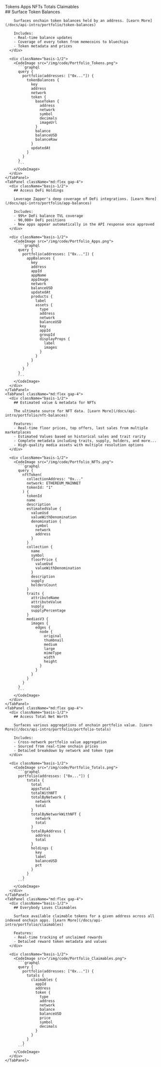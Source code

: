 
<TabGroup>  
  <TabList className="py-6">
    <Tab className="zapper-tab text-lg">Tokens</Tab>
    <Tab className="zapper-tab text-lg">Apps</Tab>
    <Tab className="zapper-tab text-lg">NFTs</Tab>
    <Tab className="zapper-tab text-lg">Totals</Tab>
    <Tab className="zapper-tab text-lg">Claimables</Tab>
  </TabList>

  <TabPanels>
    <TabPanel className="md:flex gap-4">
      <div className="basis-1/2">
        ## Surface Token Balances

        Surfaces onchain token balances held by an address. [Learn More](/docs/api-intro/portfolio/token-balances)

        Includes:
        - Real-time balance updates
        - Coverage of every token from memecoins to bluechips
        - Token metadata and prices
      </div>

      <div className="basis-1/2">
        <CodeImage src="/img/code/Portfolio_Tokens.png">
          ```graphql
          query {
            portfolio(addresses: ["0x..."]) {
              tokenBalances {
                key
                address
                network
                token {
                  baseToken {
                    address
                    network
                    symbol
                    decimals
                    imageUrl
                  }
                  balance
                  balanceUSD
                  balanceRaw
                }
                updatedAt
              }
            }
          }
          ```
        </CodeImage>
      </div>
    </TabPanel>
    <TabPanel className="md:flex gap-4">
      <div className="basis-1/2">
        ## Access DeFi Holdings

        Leverage Zapper's deep coverage of DeFi integrations. [Learn More](/docs/api-intro/portfolio/app-balances)

        Includes:
        - 99%+ DeFi balance TVL coverage
        - 90,000+ DeFi positions
        - New apps appear automatically in the API response once approved
      </div>

      <div className="basis-1/2">
        <CodeImage src="/img/code/Portfolio_Apps.png">
          ```graphql
          query {
            portfolio(addresses: ["0x..."]) {
              appBalances {
                key
                address
                appId
                appName
                appImage
                network
                balanceUSD
                updatedAt
                products {
                  label
                  assets {
                    type
                    address
                    network
                    balanceUSD
                    key
                    appId
                    groupId
                    displayProps {
                      label
                      images
                    }
                  }
                }
              }
            }
          }
          ```
        </CodeImage>
      </div>
    </TabPanel>
    <TabPanel className="md:flex gap-4">
      <div className="basis-1/2">
        ## Estimated value & metadata for NFTs

        The ultimate source for NFT data. [Learn More](/docs/api-intro/portfolio/nft-balances)

        Features:
        - Real-time floor prices, top offers, last sales from multiple marketplaces
        - Estimated Values based on historical sales and trait rarity
        - Complete metadata including traits, supply, holders, and more...
        - High-quality media assets with multiple resolution options
      </div>

      <div className="basis-1/2">
        <CodeImage src="/img/code/Portfolio_NFTs.png">
          ```graphql
          query {
            nftToken(
              collectionAddress: "0x..."
              network: ETHEREUM_MAINNET
              tokenId: "1"
            ) {
              tokenId
              name
              description
              estimatedValue {
                valueUsd
                valueWithDenomination
                denomination {
                  symbol
                  network
                  address
                }
              }
              collection {
                name
                symbol
                floorPrice {
                  valueUsd
                  valueWithDenomination
                }
                description
                supply
                holdersCount
              }
              traits {
                attributeName
                attributeValue
                supply
                supplyPercentage
              }
              mediasV3 {
                images {
                  edges {
                    node {
                      original
                      thumbnail
                      medium
                      large
                      mimeType
                      width
                      height
                    }
                  }
                }
              }
            }
          }
          ```
        </CodeImage>
      </div>
    </TabPanel>
    <TabPanel className="md:flex gap-4">
      <div className="basis-1/2">
        ## Access Total Net Worth

        Surfaces various aggregations of onchain portfolio value. [Learn More](/docs/api-intro/portfolio/portfolio-totals)

        Includes:
        - Cross-network portfolio value aggregation
        - Sourced from real-time onchain prices
        - Detailed breakdown by network and token type
      </div>

      <div className="basis-1/2">
        <CodeImage src="/img/code/Portfolio_Totals.png">
          ```graphql
          portfolio(addresses: ["0x..."]) {
              totals {
                total
                appsTotal
                totalWithNFT
                totalByNetwork {
                  network
                  total
                }
                totalByNetworkWithNFT {
                  network
                  total
                }
                totalByAddress {
                  address
                  total
                }
                holdings {
                  key
                  label
                  balanceUSD
                  pct
                }
              }
            }
          ```
        </CodeImage>
      </div>
    </TabPanel>
    <TabPanel className="md:flex gap-4">
      <div className="basis-1/2">
        ## Everybody Loves Claimables

        Surface available claimable tokens for a given address across all indexed onchain apps. [Learn More](/docs/api-intro/portfolio/claimables)

        Features:
        - Real-time tracking of unclaimed rewards
        - Detailed reward token metadata and values
      </div>

      <div className="basis-1/2">
        <CodeImage src="/img/code/Portfolio_Claimables.png">
          ```graphql
          query {
            portfolio(addresses: ["0x..."]) {
              totals {
                claimables {
                  appId
                  address
                  token {
                    type
                    address
                    network
                    balance
                    balanceUSD
                    price
                    symbol
                    decimals
                  }
                }
              }
            }
          ```
        </CodeImage>
      </div>
    </TabPanel>
  </TabPanels>
</TabGroup>